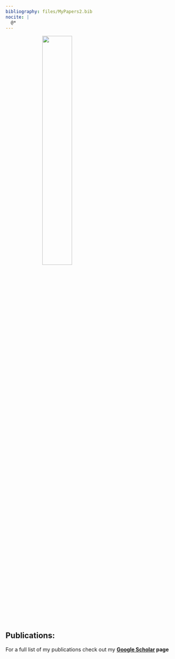 ```yaml
---
bibliography: files/MyPapers2.bib
nocite: |
  @*
---
```


<link rel="stylesheet" href="styles.css" type="text/css">

<img src="images/Nice_v1.png" style="width:40%;; margin-left: 100px" align="centre">

\

## Publications:

For a full list of my publications check out my 
**[Google Scholar](https://scholar.google.co.uk/citations?user=liRn8cYAAAAJ&hl=en) page**

\

<div id="refs"></div>

